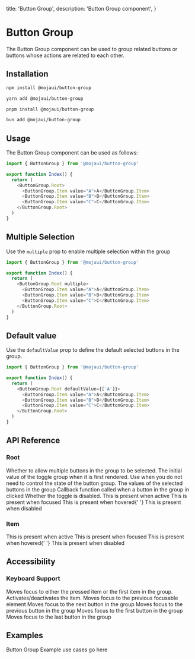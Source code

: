   title: 'Button Group',
  description: 'Button Group component',
}

# Button Group

The Button Group component can be used to group related buttons or buttons whose actions are related to each other.

## Installation

<CodeGroup>

```bash {{ title: 'npm' }}
npm install @mojaui/button-group
```

```bash {{ title: 'yarn' }}
yarn add @mojaui/button-group
```

```bash {{ title: 'pnpm' }}
pnpm install @mojaui/button-group
```

```bash {{ title: 'bun' }}
bun add @mojaui/button-group
```

</CodeGroup>

## Usage

The Button Group component can be used as follows:

```js
import { ButtonGroup } from '@mojaui/button-group'

export function Index() {
  return (
    <ButtonGroup.Root>
      <ButtonGroup.Item value="A">A</ButtonGroup.Item>
      <ButtonGroup.Item value="B">B</ButtonGroup.Item>
      <ButtonGroup.Item value="C">C</ButtonGroup.Item>
    </ButtonGroup.Root>
  )
}
```

## Multiple Selection

Use the <code>multiple</code> prop to enable multiple selection within the group

```js
import { ButtonGroup } from '@mojaui/button-group'

export function Index() {
  return (
    <ButtonGroup.Root multiple>
      <ButtonGroup.Item value="A">A</ButtonGroup.Item>
      <ButtonGroup.Item value="B">B</ButtonGroup.Item>
      <ButtonGroup.Item value="C">C</ButtonGroup.Item>
    </ButtonGroup.Root>
  )
}
```

## Default value

Use the <code>defaultValue</code> prop to define the default selected buttons in the group.

```js
import { ButtonGroup } from '@mojaui/button-group'

export function Index() {
  return (
    <ButtonGroup.Root defaultValue={['A']}>
      <ButtonGroup.Item value="A">A</ButtonGroup.Item>
      <ButtonGroup.Item value="B">B</ButtonGroup.Item>
      <ButtonGroup.Item value="C">C</ButtonGroup.Item>
    </ButtonGroup.Root>
  )
}
```

## API Reference

### Root

<Properties>
  <Property name="multiple" type="boolean">
    Whether to allow multiple buttons in the group to be selected.
  </Property>
  <Property name="defaultValue" type="string[]">
    The initial value of the toggle group when it is first rendered. Use when
    you do not need to control the state of the button group.
  </Property>
  <Property name="value" type="string[]">
    The values of the selected buttons in the group
  </Property>
  <Property name="onValueChange" type="(details: string[]) => void">
    Callback function called when a button in the group in clicked
  </Property>
  <Property name="disabled" type="boolean">
    Whether the toggle is disabled.
  </Property>
  <Property name="[data-active]">This is present when active</Property>
  <Property name="[data-focus]">This is present when focused</Property>
  <Property name="[data-hover]">This is present when hovered</Property>{' '}
  <Property name="[data-disabled]">This is present when disabled</Property>
</Properties>

### Item

<Properties>
  <Property name="disabled" type="boolean"></Property>
  <Property name="[data-active]">This is present when active</Property>
  <Property name="[data-focus]">This is present when focused</Property>
  <Property name="[data-hover]">This is present when hovered</Property>{' '}
  <Property name="[data-disabled]">This is present when disabled</Property>
</Properties>

## Accessibility

### Keyboard Support

<Properties>
  <Property name="Tab">
    Moves focus to either the pressed item or the first item in the group.
  </Property>
  <Property name="Space | Enter">Activates/deactivates the item.</Property>
  <Property name="Shift + Tab">
    Moves focus to the previous focusable element
  </Property>
  <Property name="ArrowDown">
    Moves focus to the next button in the group
  </Property>
  <Property name="ArrowUp">
    Moves focus to the previous button in the group
  </Property>
  <Property name="Home">Moves focus to the first button in the group</Property>
  <Property name="End">Moves focus to the last button in the group</Property>
</Properties>

## Examples

<Note>Button Group Example use cases go here</Note>

